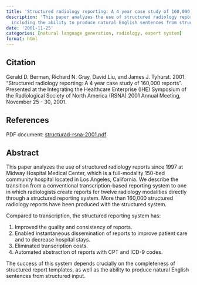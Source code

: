 ```yaml
---
title: 'Structured radiology reporting: A 4 year case study of 160,000 reports'
description: 'This paper analyzes the use of structured radiology reports,
  including the ability to produce natural English sentences from structured input.'
date: '2001-11-25'
categories: [natural language generation, radiology, expert system]
format: html
---
```


## Citation

Gerald D. Berman, Richard N. Gray, David Liu, and James J. Tyhurst.
2001.
"Structured radiology reporting: A 4 year case study of 160,000 reports".
Presented at the Integrating the Healthcare Enterprise (IHE) Symposium of the
Radiological Society of North America (RSNA) 2001 Annual Meeting,
November 25 - 30, 2001.

## References

PDF document: [structurad-rsna-2001.pdf](./structurad-rsna-2001.pdf)

## Abstract

This paper analyzes the use of structured radiology reports since 1997 at
Midway Hospital Medical Center, which is a full-modality 150-bed
community hospital located in Los Angeles, California.
We describe the transition from a conventional transcription-based reporting
system to one in which radiologists create reports for twelve radiology
modalities directly through a structured reporting system.
More than 160,000 structured radiology reports have been produced with
the structured system.

Compared to transcription, the structured reporting system has:

1. Improved the quality and consistency of reports.
2. Enabled instantaneous dissemination of reports to improve patient
care and to decrease hospital stays.
3. Eliminated transcription costs.
4. Automated abstraction of reports with CPT and ICD-9 codes.

The success of this system depends crucially on the completeness of
structured report templates, as well as the ability to produce
natural English sentences from structured input.
